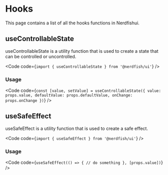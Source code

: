 
# Hooks

This page contains a list of all the hooks functions in Nerdfishui.

## useControllableState

useControllableState is a utility function that is used to create a state that
can be controlled or uncontrolled.

<Code code={`import { useControllableState } from '@nerdfish/ui'`} />

### Usage

<Code
  code={`const [value, setValue] = useControllableState({ value: props.value, defaultValue: props.defaultValue, onChange: props.onChange })`}
/>

## useSafeEffect

useSafeEffect is a utility function that is used to create a safe effect.

<Code code={`import { useSafeEffect } from '@nerdfish/ui'`} />

### Usage

<Code
  code={`useSafeEffect(() => {
  // do something
}, [props.value])`}
/>
